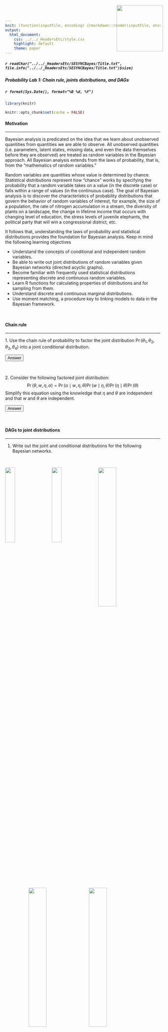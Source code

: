 ```yaml
---
knit: (function(inputFile, encoding) {rmarkdown::render(inputFile, encoding = encoding, output_dir = "../../content/labs")})
output:
  html_document:
    css: ../../_HeadersEtc/style.css
    highlight: default
    theme: paper
---
```


<script src="../../_HeadersEtc/hideOutput.js"></script>

<img src="../../_HeadersEtc/SESYNCBayes/Logo.png" style="position:absolute;top:20px;right:220px;width:150px;height=150px" />

##### `r readChar("../../_HeadersEtc/SESYNCBayes/Title.txt", file.info("../../_HeadersEtc/SESYNCBayes/Title.txt")$size)`

##### Probability Lab 1: Chain rule, joints distributions, and DAGs

##### `r format(Sys.Date(), format="%B %d, %Y")`

### {.tabset .tabset-fade .tabset-pills}

```r

library(knitr)

knitr::opts_chunk$set(cache = FALSE)

```

#### Motivation

----

Bayesian analysis is predicated on the idea that we learn about unobserved quantities from quantities we are able to observe.  All unobserved quantities (i.e. parameters, latent states, missing data, and even the data themselves before they are observed) are treated as random variables in the Bayesian approach.  All Bayesian analysis extends from the laws of probability, that is, from the "mathematics of random variables."

Random variables are quantities whose value is determined by chance.  Statistical distributions represent how "chance" works by specifying the probability that a random variable takes on a value (in the discrete case) or falls within a range of values (in the continuous case).  The goal of Bayesian analysis is to discover the characteristics of probability distributions that govern the behavior of random variables of interest, for example, the size of a population, the rate of nitrogen accumulation in a stream, the diversity of plants on a landscape, the change in lifetime income that occurs with changing level of education, the stress levels of juvenile elephants, the political party that will win a congressional district, etc.

It follows that, understanding the laws of probability and statistical distributions provides the foundation for Bayesian analysis. Keep in mind the following learning objectives

- Understand the concepts of conditional and independent random variables.
- Be able to write out joint distributions of random variables given Bayesian networks (directed acyclic graphs).
- Become familiar with frequently used statistical distributions representing discrete and continuous random variables.
- Learn R functions for calculating properties of distributions and for sampling from them.
- Understand discrete and continuous marginal distributions.
- Use moment matching, a procedure key to linking models to data in the Bayesian framework.

<br>

#### Chain rule

---

1\. Use the chain rule of probability to factor the joint distribution $\Pr(\theta_1,\theta_2, \theta_3,\theta_4)$ into a joint conditional distribution.

<button class="button" onclick="toggle_visibility('myDIV1');">Answer</button>

<div id="myDIV1", style="display:none">

\begin{align}
\Pr\big(\theta_1,\theta_2,\theta_3,\theta_4\big)=\\
&\times\Pr\big(\theta_1 \mid \theta_2,\theta_3,\theta_4\big)\\
&\times\Pr\big(\theta_2 \mid \theta_3,\theta_4\big)\\
&\times\Pr\big(\theta_3 \mid \theta_4\big)\\
&\times\Pr\big(\theta_4\big)
\end{align}

The order doesn't matter. The following is also correct:

\begin{align}
\Pr\big(\theta_1,\theta_2,\theta_3,\theta_4\big)=\\
&\times\Pr\big(\theta_4 \mid \theta_2,\theta_3,\theta_1\big)\\
&\times\Pr\big(\theta_2 \mid \theta_3,\theta_1\big)\\
&\times\Pr\big(\theta_3 \mid \theta_1\big)\\
&\times\Pr\big(\theta_1\big)
\end{align}

as are many other variations.

</div>

<br>

2\. Consider the following factored joint distribution:
$$\Pr\big(\theta,w,\eta,\alpha\big)=\Pr\big(\alpha \mid w,\eta,\theta\big)\Pr\big(w \mid \eta,\theta\big)\Pr\big(\eta \mid \theta\big)\Pr\big(\theta\big)$$
Simplify this equation using the knowledge that $\eta$ and $\theta$ are independent and that $w$ and $\theta$ are independent.

<button class="button" onclick="toggle_visibility('myDIV2');">Answer</button>

<div id="myDIV2", style="display:none">

$$\Pr\big(\theta,w,\eta,\alpha\big)=\Pr\big(\alpha \mid w,\eta,\theta\big)\Pr\big(w \mid \eta\big)\Pr\big(\eta\big)\Pr\big(\theta\big)$$

</div>

<br>

#### DAGs to joint distributions

----

1. Write out the joint and conditional distributions for the following Bayesian networks.

<br>

<img src="../../_Graphics/DAG1.png" style="float: left; width: 25%; margin-right: 5%; margin-left: 0%; margin-bottom: 0.5em;">
<img src="../../_Graphics/DAG2.png" style="float: left; width: 25%; margin-right: 5%; margin-bottom: 0.5em;">
<img src="../../_Graphics/DAG3.png" style="float: left; width: 34%; margin-right: 5%; margin-bottom: 0.5em;">
<p style="clear: both;">

<br>

<img src="../../_Graphics/DAG4.png" style="float: left; width: 34%; margin-right: 5%; margin-left: 15%; margin-bottom: 0.5em;">
<img src="../../_Graphics/DAG5.png" style="float: left; width: 34%; margin-right: 5%; margin-bottom: 0.5em;">
<p style="clear: both;">

<button class="button" onclick="toggle_visibility('myDIV3');">Answer</button>

<br>

<div id="myDIV3", style="display:none">

\begin{eqnarray}
& &\textrm{1.}\quad\Pr\big(a,b,c,d,e\big)  = 
\Pr\big(a \mid b,c\big)\Pr\big(b\mid d,e\big)\Pr\big(c\big)\Pr\big(d\big)\Pr\big(e\big) \\[1em]
& &\textrm{2.}\quad\Pr\big(y,z,\beta_1,\beta_2,\theta_p,\theta_d\big)  = \Pr\big(y\mid z,\theta_d\big)\Pr\big(z \mid \theta_p\big)\Pr\big(\theta_d\mid\beta_1,\beta_2\big)\Pr\big(\theta_p\big)\Pr\big(\beta_1\big)\Pr\big(\beta_2\big)\\[1em]
& &\textrm{3.}\quad\Pr\big(y,x,\mu,\phi_1,\phi_2,\sigma,z \big) = \Pr\big(y\mid x, z \big) \Pr\big(x \mid \mu, \sigma \big)\Pr\big(z \mid \phi_1,\phi_2\big)\Pr\big(\sigma\big)\Pr\big(\phi_1\big)\Pr\big(\phi_2\big)\Pr\big(\mu\big)\\[1em]
& &\textrm{4.}\quad\Pr\big(y_1,y_2,z,\theta_1,\theta_2,\gamma_1,\gamma_2,\gamma_3\big) = \Pr\big(y_1\mid\theta_1,z\big)\Pr\big(y_2\mid \theta_2,z\big)\Pr\big(z\mid\gamma_1,\gamma_2,\gamma_3\big)\Pr\big(\theta_1\big)\Pr\big(\theta_2\big)\Pr\big(\gamma_1\big)\Pr\big(\gamma_2\big)
\Pr\big(\gamma_3\big)\\[1em]
& &\textrm{5.}\quad\Pr\big(A,B,D,E,F,H\big) = \Pr\big(A \mid D,E\,\big)\Pr\big(D \mid H\big)\Pr\big(B \mid H,F\big)\Pr\big(E\big)\Pr\big(H\big)\Pr\big(F\big)
\end{eqnarray}

</div>

<br>

#### Joint distributions to DAGs

---

1. Draw Bayesian networks (DAGs) for the joint and conditional distributions below.

\begin{eqnarray}
& &\textrm{I.}\quad \Pr\big(A,B\big)  =  \Pr\big(A\mid B\big)\Pr\big(B\big)\\[1em]
& &\textrm{II.}\quad \Pr\big(A,B,C\big)  =  \Pr\big(A \mid B,C\big)\Pr\big(B\mid C\big)\Pr\big(C\big)\\[1em]
& &\textrm{III.}\quad \Pr\big(A,B,C,D\big)  =  \Pr\big(A \mid C\big)\Pr\big(B \mid C\big)\Pr\big(C \mid D\big)\Pr\big(D\big)\\[1em]
& &\textrm{IV.}\quad \Pr\big(A,B,C,D,E\big)  =  \Pr\big(A \mid C\big)\Pr\big(B\mid C\big)
 \Pr\big(C \mid D,E\big)\Pr\big(D\big)\Pr\big(E\big)\\[1em]
& &\textrm{V.}\quad \Pr\big(A,B,C,D\big)  =  \Pr\big(A \mid B,C,D\big)\Pr\big(B \mid C,D\big)\Pr\big(C \mid D\big)\Pr\big(D\big)\\[1em]
& &\textrm{VI.}\quad \Pr\big(A,B,C,D\big)  =  \Pr\big(A \mid B,C,D\big)\Pr\big(C \mid D\big)\Pr\big(B\big)\Pr\big(D\big)\\[1em]
\end{eqnarray}

<br>

<button class="button" onclick="toggle_visibility('myDIV4');">Answer</button>

<br>

<div id="myDIV4", style="display:none">

<center>
![](../../_Graphics/DAGS.png)
</center>

</div>
  
<br>

#### Simplifying

----

1. Simplify the expression below, given that $z_2$ and $z_3$ are independent random variables. 
$$ \Pr\big(z_1,z_2,z_3\big)=\Pr\big(z_1\mid z_2,z_3\big)\Pr\big(z_2 \mid z_3\big)\Pr\big(z_3\big)$$

<button class="button" onclick="toggle_visibility('myDIV5');">Answer</button>

<br>

<div id="myDIV5", style="display:none">

The expression simplifies to 
$$ \Pr\big(z_1,z_2,z_3\big)=\Pr(z_1\mid z_2,z_3\big)\Pr\big(z_2\big)\Pr\big(z_3\big)$$
because $\Pr\big(z_2\mid z_3\big) = \Pr\big(z_2\big)$ if $z_2$ and $z_3$ are independent.

</div>

#### Factoring

----

1. The probability of an observation $y$ depends on a true ecological state of interest, $z$, and the parameters in a data model, $\boldsymbol\theta_d$. The probability of the true state $z$ depends on the parameters in an ecological process model, $\boldsymbol\theta_p$. We know that $\boldsymbol\theta_d$ and $\boldsymbol\theta_p$ are independent.  Write out a factored expression for the joint distribution, $\Pr\big(y,z,\boldsymbol\theta_d,\boldsymbol\theta_p\big)$. Drawing a Bayesian network will help.

<button class="button" onclick="toggle_visibility('myDIV6');">Answer</button>

<br>

<div id="myDIV6", style="display:none">

$$\Pr\big(y,z,\boldsymbol\theta_d,\boldsymbol\theta_p\big) = \Pr\big(y \mid z,\boldsymbol\theta_d\big)\Pr\big(z \mid \boldsymbol\theta_p\big)\Pr\big(\theta_d\big)\Pr\big(\boldsymbol\theta_p\big)$$
<div style="width:200px; height=200px; margin:0 auto;">
<center>
![](../../_Graphics/DAG6.png)
</center>

</div>

<br>